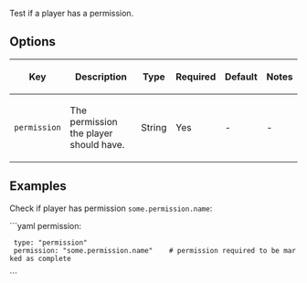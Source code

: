 Test if a player has a permission.

== Options ==
{|
|-
! Key
! Description
! Type
! Required
! Default
! Notes
|-
| <code>permission</code>
| The permission the player should have.
| String
| Yes
| -
| -
|}

== Examples ==
Check if player has permission <code>some.permission.name</code>:

```yaml
permission:
  type: "permission"
  permission: "some.permission.name"    # permission required to be marked as complete
```
